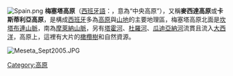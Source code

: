 [[File:Spain.png|thumb]]
'''梅塞塔高原'''（[[西班牙語|西班牙語]]：{{lang|es|'''Meseta Central'''}}，意為“中央高原”），又稱'''麥西達高原'''或'''卡斯蒂利亞高原'''，是構成[[西班牙|西班牙]]多為[[高原|高原]]與[[山地|山地]]的主要地理區，梅塞塔高原北面是[[坎塔布連山脈|坎塔布連山脈]]，南為[[摩萊納山脈|摩萊納山脈]]，另有[[塔霍河|塔霍河]]、[[杜羅河|杜羅河]]、[[瓜迪亞納河|瓜迪亞納河]]流貫且流入[[大西洋|大西洋]]，高原上，這裡有大片的[[橄欖樹|橄欖樹]]和自然資源。

[[File:Meseta_Sept2005.JPG|thumb]]
{{Spain-geo-stub}}
[[Category:高原|Category:高原]]